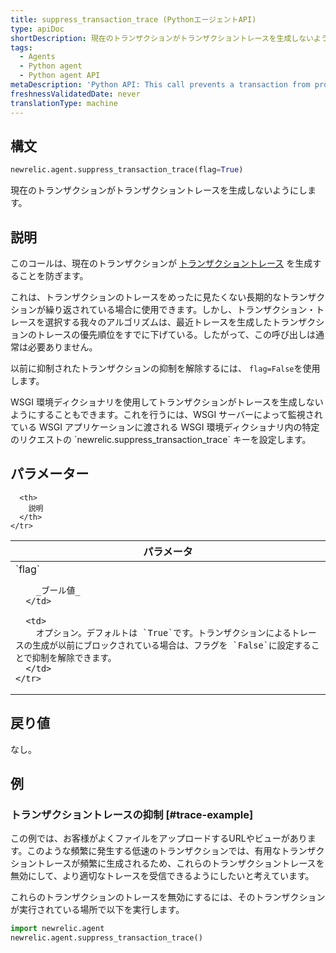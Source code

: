 ```yaml
---
title: suppress_transaction_trace (PythonエージェントAPI)
type: apiDoc
shortDescription: 現在のトランザクションがトランザクショントレースを生成しないようにします。
tags:
  - Agents
  - Python agent
  - Python agent API
metaDescription: 'Python API: This call prevents a transaction from producing a transaction trace.'
freshnessValidatedDate: never
translationType: machine
---
```


## 構文

```py
newrelic.agent.suppress_transaction_trace(flag=True)
```

現在のトランザクションがトランザクショントレースを生成しないようにします。

## 説明

このコールは、現在のトランザクションが [トランザクショントレース](/docs/apm/transactions/transaction-traces/introduction-transaction-traces) を生成することを防ぎます。

これは、トランザクションのトレースをめったに見たくない長期的なトランザクションが繰り返されている場合に使用できます。しかし、トランザクション・トレースを選択する我々のアルゴリズムは、最近トレースを生成したトランザクションのトレースの優先順位をすでに下げている。したがって、この呼び出しは通常は必要ありません。

以前に抑制されたトランザクションの抑制を解除するには、 `flag=False`を使用します。

<Callout variant="tip">
  WSGI 環境ディクショナリを使用してトランザクションがトレースを生成しないようにすることもできます。これを行うには、WSGI サーバーによって監視されている WSGI アプリケーションに渡される WSGI 環境ディクショナリ内の特定のリクエストの `newrelic.suppress_transaction_trace` キーを設定します。
</Callout>

## パラメーター

<table>
  <thead>
    <tr>
      <th width="25%">
        パラメータ
      </th>

      <th>
        説明
      </th>
    </tr>
  </thead>

  <tbody>
    <tr>
      <td>
        `flag`

        _ブール値_
      </td>

      <td>
        オプション。デフォルトは `True`です。トランザクションによるトレースの生成が以前にブロックされている場合は、フラグを `False`に設定することで抑制を解除できます。
      </td>
    </tr>
  </tbody>
</table>

## 戻り値

なし。

## 例

### トランザクショントレースの抑制 [#trace-example]

この例では、お客様がよくファイルをアップロードするURLやビューがあります。このような頻繁に発生する低速のトランザクションでは、有用なトランザクショントレースが頻繁に生成されるため、これらのトランザクショントレースを無効にして、より適切なトレースを受信できるようにしたいと考えています。

これらのトランザクションのトレースを無効にするには、そのトランザクションが実行されている場所で以下を実行します。

```py
import newrelic.agent
newrelic.agent.suppress_transaction_trace()
```